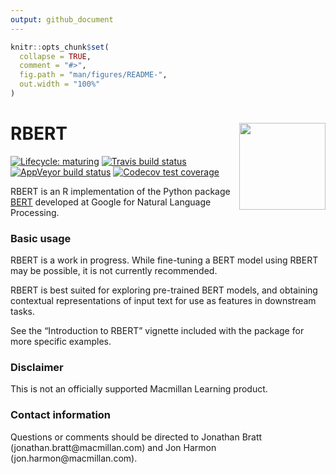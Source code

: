 ```yaml
---
output: github_document
---
```


<!-- README.md is generated from README.Rmd. Please edit that file -->

```r
knitr::opts_chunk$set(
  collapse = TRUE,
  comment = "#>",
  fig.path = "man/figures/README-",
  out.width = "100%"
)
```
# RBERT <img src='man/figures/rbert_hex.png' align="right" height="138.5" />

<!-- badges: start -->
[![Lifecycle: maturing](https://img.shields.io/badge/lifecycle-maturing-blue.svg)](https://www.tidyverse.org/lifecycle/#maturing)
[![Travis build status](https://travis-ci.org/jonathanbratt/RBERT.svg?branch=master)](https://travis-ci.org/jonathanbratt/RBERT)
[![AppVeyor build status](https://ci.appveyor.com/api/projects/status/github/jonathanbratt/RBERT?branch=master&svg=true)](https://ci.appveyor.com/project/jonathanbratt/RBERT)
[![Codecov test coverage](https://codecov.io/gh/jonathanbratt/RBERT/branch/master/graph/badge.svg)](https://codecov.io/gh/jonathanbratt/RBERT?branch=master)
<!-- badges: end -->

RBERT is an R implementation of the Python package [BERT](https://github.com/google-research/bert) developed at Google for Natural Language Processing.


### Basic usage

RBERT is a work in progress. While fine-tuning a BERT model using RBERT may be possible, it is not currently recommended.

RBERT is best suited for exploring pre-trained BERT models, and obtaining contextual representations of input text for use as features in downstream tasks.

See the "Introduction to RBERT" vignette included with the package for more specific examples.


### Disclaimer

This is not an officially supported Macmillan Learning product.

### Contact information

Questions or comments should be directed to Jonathan Bratt (jonathan.bratt@macmillan.com) and Jon Harmon (jon.harmon@macmillan.com).
